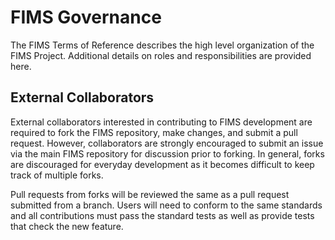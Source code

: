 # FIMS Governance

The FIMS Terms of Reference describes the high level organization of the FIMS Project. Additional details on roles and responsibilities are provided here.



## External Collaborators

External collaborators interested in contributing to FIMS development are required to fork the FIMS repository, make changes, and submit a pull request. However, collaborators are strongly encouraged to submit an issue via the main FIMS repository for discussion prior to forking. In general, forks are discouraged for everyday development as it becomes difficult to keep track of multiple forks. 

Pull requests from forks will be reviewed the same as a pull request submitted from a branch. Users will need to conform to the same standards and all contributions must pass the standard tests as well as provide tests that check the new feature.
